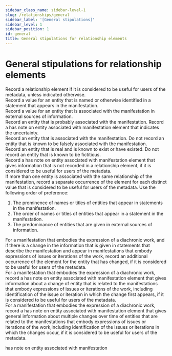```yaml
---
sidebar_class_name: sidebar-level-1
slug: /relationships/general
sidebar_label: '[General stipulations]'
sidebar_level: 1
sidebar_position: 1
id: general
title: General stipulations for relationship elements
---
```

# General stipulations for relationship elements

<div className="stip">
  Record a relationship element if it is considered to be useful for users of the metadata, unless indicated otherwise.
</div>

<div className="stip">
  Record a value for an entity that is named or otherwise identified in a statement that appears in the manifestation.
</div>

<div className="stip">
  Record a value for an entity that is associated with the manifestation in external sources of information.
</div>

<div className="stip">
  Record an entity that is probably associated with the manifestation. Record a <InLink href="/docs/notes/1265">has note on entity associated with manifestation</InLink> element that indicates the uncertainty.
</div>

<div className="stip">
  Record an entity that is associated with the manifestation. Do not record an entity that is known to be falsely associated with the manifestation.
</div>

<div className="stip">
  Record an entity that is real and is known to exist or have existed. Do not record an entity that is known to be fictitious.
</div>

<div className="stip">
  Record a <InLink href="/docs/notes/1265">has note on entity associated with manifestation</InLink> element that gives information that is not recorded in a relationship element, if it is considered to be useful for users of the metadata.
</div>

<div className="stip">
  If more than one entity is associated with the same relationship of the manifestation, record a separate occurrence of the element for each distinct value that is considered to be useful for users of the metadata. Use the following order of preference:
  
  1. The prominence of names or titles of entities that appear in statements in the manifestation.
  2. The order of names or titles of entities that appear in a statement in the manifestation.
  3. The predominance of entities that are given in external sources of information.
</div>

<div className="stip">
  For a manifestation that embodies the expression of a diachronic work, and if there is a change in the information that is given in statements that describe the manifestation and appear in manifestations that embody expressions of issues or iterations of the work, record an additional occurrence of the element for the entity that has changed, if it is considered to be useful for users of the metadata.
</div>

<div className="stip">
  For a manifestation that embodies the expression of a diachronic work, record a <InLink href="/docs/notes/1265">has note on entity associated with manifestation</InLink> element that gives information about a change of entity that is related to the manifestations that embody expressions of issues or iterations of the work, including identification of the issue or iteration in which the change first appears, if it is considered to be useful for users of the metadata.
</div>

<div className="stip">
  For a manifestation that embodies the expression of a diachronic work, record a <InLink href="/docs/notes/1265">has note on entity associated with manifestation</InLink> element that gives general information about multiple changes over time of entities that are related to the manifestations that embody expressions of issues or iterations of the work,including identification of the issues or iterations in which the changes occur, if it is considered to be useful for users of the metadata.
</div>

<SeeAlso><InLink href="/docs/notes/1265">has note on entity associated with manifestation</InLink></SeeAlso>
